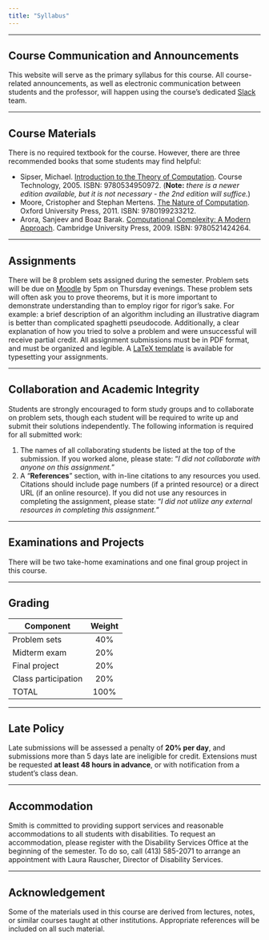 ```yaml
---
title: "Syllabus"
---
```

<hr>

## Course Communication and Announcements
This website will serve as the primary syllabus for this course. All course-related announcements, as well as electronic communication between students and the professor, will happen using the course's dedicated [Slack](https://csc250-s18.slack.com) team.

<hr>
## Course Materials
There is no required textbook for the course. However, there are three recommended books that some students may find helpful:

- Sipser, Michael. [Introduction to the Theory of Computation](https://aax-us-east.amazon-adsystem.com/x/c/QhYlQi-p9AqgtohzJT0Rkn4AAAFg-5p2XwEAAAFKAUjvpWs/http:/www.amazon.com/exec/obidos/ASIN/0534950973/ref=as_at/mitopencourse-20/?linkCode=w61&imprToken=aXmPU--soOtYvvJ0LmwB2g&slotNum=1). Course Technology, 2005. ISBN: 9780534950972. (**Note:** *there is a newer edition available, but it is not necessary - the 2nd edition will suffice.*)
-	Moore, Cristopher and Stephan Mertens. [The Nature of Computation](https://www.amazon.com/exec/obidos/ASIN/0199233217/ref=as_at/mitopencourse-20/?linkCode=w61&imprToken=aXmPU--soOtYvvJ0LmwB2g&slotNum=0). Oxford University Press, 2011. ISBN: 9780199233212.
-	Arora, Sanjeev and Boaz Barak. [Computational Complexity: A Modern Approach](https://www.amazon.com/exec/obidos/ASIN/0521424267/ref=as_at/mitopencourse-20/?linkCode=w61&imprToken=aXmPU--soOtYvvJ0LmwB2g&slotNum=2). Cambridge University Press, 2009. ISBN: 9780521424264. 

<hr>
## Assignments
There will be 8 problem sets assigned during the semester. Problem sets will be due on [Moodle](https://moodle.smith.edu/course/view.php?id=27776) by 5pm on Thursday evenings. These problem sets will often ask you to prove theorems, but it is more important to demonstrate understanding than to employ rigor for rigor's sake. For example: a brief description of an algorithm including an illustrative diagram is better than complicated spaghetti pseudocode. Additionally, a clear explanation of how you tried to solve a problem and were unsuccessful will receive partial credit. All assignment submissions must be in PDF format, and must be organized and legible. A [LaTeX template](https://moodle.smith.edu/mod/resource/view.php?id=285193) is available for typesetting your assignments.

<hr>
## Collaboration and Academic Integrity
Students are strongly encouraged to form study groups and to collaborate on problem sets, though each student will be required to write up and submit their solutions independently. The following information is required for all submitted work:

1.	The names of all collaborating students be listed at the top of the submission. If you worked alone, please state: "*I did not collaborate with anyone on this assignment.*"
2. A "**References**" section, with in-line citations to any resources you used. Citations should include page numbers (if a printed resource) or a direct URL (if an online resource). If you did not use any resources in completing the assignment, please state: "*I did not utilize any external resources in completing this assignment.*"

<hr>
## Examinations and Projects
There will be two take-home examinations and one final group project in this course.

<hr>
## Grading	
| **Component**        | **Weight**  |
| ------------------- |:---:|
| Problem sets	      | 40% | 
| Midterm exam	      | 20% | 
| Final project	      | 20% | 
| Class participation	| 20% |
| TOTAL               | 100%|

<hr>
## Late Policy
Late submissions will be assessed a penalty of **20% per day**, and submissions more than 5 days late are ineligible for credit. Extensions must be requested **at least 48 hours in advance**, or with notification from a student's class dean.

<hr>
## Accommodation
Smith is committed to providing support services and reasonable accommodations to all students with disabilities. To request an accommodation, please register with the Disability Services Office at the beginning of the semester. To do so, call (413) 585-2071 to arrange an appointment with Laura Rauscher, Director of Disability Services. 

<hr>
## Acknowledgement
Some of the materials used in this course are derived from lectures, notes, or similar courses taught at other institutions. Appropriate references will be included on all such material.

